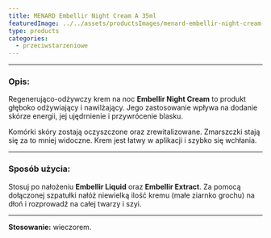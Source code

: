 ```yaml
---
title: MENARD Embellir Night Cream A 35ml
featuredImage: ../../assets/productsImages/menard-embellir-night-cream-a-35ml.png
type: products
categories:
  - przeciwstarzeniowe
---
```



<Embellir />

---

<h3>Opis:</h3>

Regenerująco-odżywczy krem na noc **Embellir Night Cream** to produkt głęboko odżywiający i nawilżający. Jego zastosowanie wpływa na dodanie skórze energii, jej ujędrnienie i przywrócenie blasku.

Komórki skóry zostają oczyszczone oraz zrewitalizowane. Zmarszczki stają się za to mniej widoczne. Krem jest łatwy w aplikacji i szybko się wchłania.

---

### Sposób użycia:

Stosuj po nałożeniu **Embellir Liquid** oraz **Embellir Extract**. Za pomocą dołączonej szpatułki nałóż niewielką ilość kremu (małe ziarnko grochu) na dłoń i rozprowadź na całej twarzy i szyi.

---

**Stosowanie:** wieczorem.
